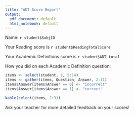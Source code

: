 ---
title: "ADT Score Report"
output:
  pdf_document: default
  html_notebook: default
---

Name: `r student$SubjID`

Your Reading score is `r student$ReadingTotalScore`

Your Academic Definitions score is `r student$ADT_total`

How you did on each Academic Definition question:

```{r echo=FALSE}
items <- select(student, 1, 5:14)
items <- gather(items, Question, Answer, 2:11)
items$Answer[items$Answer == 0] <- "incorrect"
items$Answer[items$Answer == 1] <- "correct"

kable(select(items, 2:3))
```

Ask your teacher for more detailed feedback on your scores!
